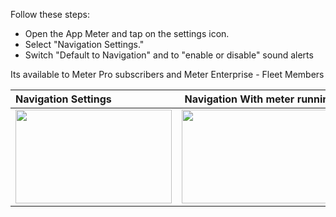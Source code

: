 
Follow these steps:

* Open the App Meter and tap on the settings icon.
* Select "Navigation Settings."
* Switch "Default to Navigation" and to "enable or disable" sound alerts

Its available to Meter Pro subscribers and Meter Enterprise - Fleet Members

| Navigation Settings        | Navigation With meter running|
|:--------------|:-----------:|
| <img height="150" src="https://www.meterapp.co/screenshots/Screenshot_1704214391.png" width="250"/>        |    <img height="150" src="https://www.meterapp.co/screenshots/Screenshot_1703617906.png" width="250"/>  |


